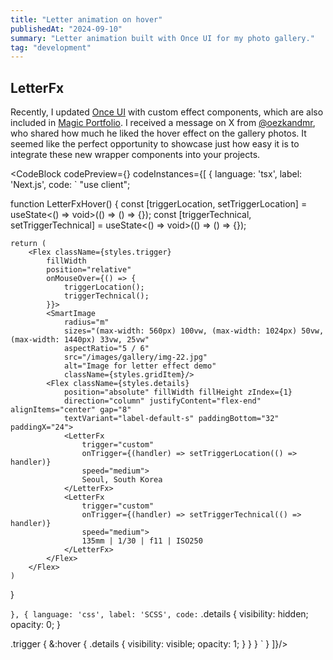 ```yaml
---
title: "Letter animation on hover"
publishedAt: "2024-09-10"
summary: "Letter animation built with Once UI for my photo gallery."
tag: "development"
---
```


## LetterFx

Recently, I updated [Once UI](https://once-ui.com/docs/revealfx) with custom effect components, which are also included in [Magic Portfolio](https://magic-portfolio.com). I received a message on X from [@oezkandmr](https://x.com/oezkandmr), who shared how much he liked the hover effect on the gallery photos. It seemed like the perfect opportunity to showcase just how easy it is to integrate these new wrapper components into your projects.

<CodeBlock
    codePreview={<LetterFxHover/>}
    codeInstances={[
        {
            language: 'tsx',
            label: 'Next.js',
            code:
`
"use client";



function LetterFxHover() {
    const [triggerLocation, setTriggerLocation] = useState<() => void>(() => () => {});
    const [triggerTechnical, setTriggerTechnical] = useState<() => void>(() => () => {});

    return (
        <Flex className={styles.trigger}
            fillWidth
            position="relative"
            onMouseOver={() => {
                triggerLocation();
                triggerTechnical();
            }}>
            <SmartImage
                radius="m"
                sizes="(max-width: 560px) 100vw, (max-width: 1024px) 50vw, (max-width: 1440px) 33vw, 25vw"
                aspectRatio="5 / 6"
                src="/images/gallery/img-22.jpg"
                alt="Image for letter effect demo"
                className={styles.gridItem}/>
            <Flex className={styles.details}
                position="absolute" fillWidth fillHeight zIndex={1}
                direction="column" justifyContent="flex-end" alignItems="center" gap="8"
                textVariant="label-default-s" paddingBottom="32" paddingX="24">
                <LetterFx
                    trigger="custom"
                    onTrigger={(handler) => setTriggerLocation(() => handler)}
                    speed="medium">
                    Seoul, South Korea
                </LetterFx>
                <LetterFx
                    trigger="custom"
                    onTrigger={(handler) => setTriggerTechnical(() => handler)}
                    speed="medium">
                    135mm | 1/30 | f11 | ISO250
                </LetterFx>
            </Flex>
        </Flex>
    )
}

`
        },
        {
            language: 'css',
            label: 'SCSS',
            code:
`
.details {
    visibility: hidden;
    opacity: 0;
}

.trigger {
    &:hover {
        .details {
            visibility: visible;
            opacity: 1;
        }
    }
}
`
        }
    ]}/>